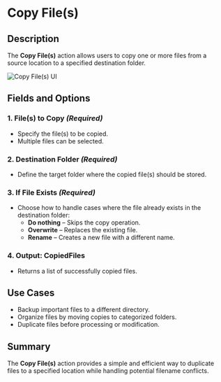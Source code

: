 # Copy File(s)  

## Description  

The **Copy File(s)** action allows users to copy one or more files from a source location to a specified destination folder.  

![Copy File(s) UI](../assets/file/copy-files.png)  

## Fields and Options  

### 1. **File(s) to Copy** *(Required)* 

- Specify the file(s) to be copied.  
- Multiple files can be selected.  

### 2. **Destination Folder** *(Required)*   

- Define the target folder where the copied file(s) should be stored.  

### 3. **If File Exists** *(Required)*   

- Choose how to handle cases where the file already exists in the destination folder:  
  - **Do nothing** – Skips the copy operation.  
  - **Overwrite** – Replaces the existing file.  
  - **Rename** – Creates a new file with a different name.  

### 4. **Output: CopiedFiles**  

- Returns a list of successfully copied files.  

## Use Cases  

- Backup important files to a different directory.  
- Organize files by moving copies to categorized folders.  
- Duplicate files before processing or modification.  

## Summary  

The **Copy File(s)** action provides a simple and efficient way to duplicate files to a specified location while handling potential filename conflicts.  